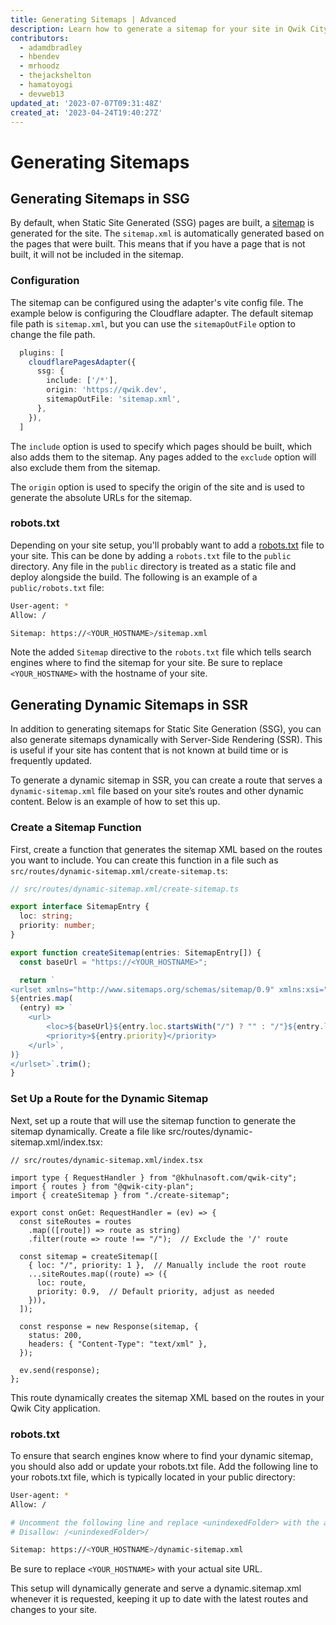 ```yaml
---
title: Generating Sitemaps | Advanced
description: Learn how to generate a sitemap for your site in Qwik City.
contributors:
  - adamdbradley
  - hbendev
  - mrhoodz
  - thejackshelton
  - hamatoyogi
  - devweb13
updated_at: '2023-07-07T09:31:48Z'
created_at: '2023-04-24T19:40:27Z'
---
```


# Generating Sitemaps

## Generating Sitemaps in SSG

By default, when Static Site Generated (SSG) pages are built, a [sitemap](https://en.wikipedia.org/wiki/Sitemaps) is generated for the site. The `sitemap.xml` is automatically generated based on the pages that were built. This means that if you have a page that is not built, it will not be included in the sitemap.

### Configuration

The sitemap can be configured using the adapter's vite config file. The example below is configuring the Cloudflare adapter. The default sitemap file path is `sitemap.xml`, but you can use the `sitemapOutFile` option to change the file path. 

```ts
  plugins: [
    cloudflarePagesAdapter({
      ssg: {
        include: ['/*'],
        origin: 'https://qwik.dev',
        sitemapOutFile: 'sitemap.xml',
      },
    }),
  ]
```

The `include` option is used to specify which pages should be built, which also adds them to the sitemap. Any pages added to the `exclude` option will also exclude them from the sitemap. 

The `origin` option is used to specify the origin of the site and is used to generate the absolute URLs for the sitemap.

### robots.txt

Depending on your site setup, you'll probably want to add a [robots.txt](https://en.wikipedia.org/wiki/Robots.txt) file to your site. This can be done by adding a `robots.txt` file to the `public` directory. Any file in the `public` directory is treated as a static file and deploy alongside the build. The following is an example of a `public/robots.txt` file:

```bash
User-agent: *
Allow: /

Sitemap: https://<YOUR_HOSTNAME>/sitemap.xml
```

Note the added `Sitemap` directive to the `robots.txt` file which tells search engines where to find the sitemap for your site. Be sure to replace `<YOUR_HOSTNAME>` with the hostname of your site.

## Generating Dynamic Sitemaps in SSR

In addition to generating sitemaps for Static Site Generation (SSG), you can also generate sitemaps dynamically with Server-Side Rendering (SSR). This is useful if your site has content that is not known at build time or is frequently updated.

To generate a dynamic sitemap in SSR, you can create a route that serves a `dynamic-sitemap.xml` file based on your site’s routes and other dynamic content. Below is an example of how to set this up.

### Create a Sitemap Function

First, create a function that generates the sitemap XML based on the routes you want to include. You can create this function in a file such as `src/routes/dynamic-sitemap.xml/create-sitemap.ts`:

```typescript
// src/routes/dynamic-sitemap.xml/create-sitemap.ts

export interface SitemapEntry {
  loc: string;
  priority: number;
}

export function createSitemap(entries: SitemapEntry[]) {
  const baseUrl = "https://<YOUR_HOSTNAME>";

  return `
<urlset xmlns="http://www.sitemaps.org/schemas/sitemap/0.9" xmlns:xsi="http://www.w3.org/2001/XMLSchema-instance" xsi:schemaLocation="http://www.sitemaps.org/schemas/sitemap/0.9 http://www.sitemaps.org/schemas/sitemap/0.9/sitemap.xsd">
${entries.map(
  (entry) => `
    <url>
        <loc>${baseUrl}${entry.loc.startsWith("/") ? "" : "/"}${entry.loc}</loc>
        <priority>${entry.priority}</priority>
    </url>`,
)}
</urlset>`.trim();
}
```

### Set Up a Route for the Dynamic Sitemap

Next, set up a route that will use the sitemap function to generate the sitemap dynamically. Create a file like src/routes/dynamic-sitemap.xml/index.tsx:

```tsx
// src/routes/dynamic-sitemap.xml/index.tsx

import type { RequestHandler } from "@khulnasoft.com/qwik-city";
import { routes } from "@qwik-city-plan";
import { createSitemap } from "./create-sitemap";

export const onGet: RequestHandler = (ev) => {
  const siteRoutes = routes
    .map(([route]) => route as string)
    .filter(route => route !== "/");  // Exclude the '/' route

  const sitemap = createSitemap([
    { loc: "/", priority: 1 },  // Manually include the root route
    ...siteRoutes.map((route) => ({
      loc: route,
      priority: 0.9,  // Default priority, adjust as needed
    })),
  ]);

  const response = new Response(sitemap, {
    status: 200,
    headers: { "Content-Type": "text/xml" },
  });

  ev.send(response);
};
```

This route dynamically creates the sitemap XML based on the routes in your Qwik City application.

### robots.txt

To ensure that search engines know where to find your dynamic sitemap, you should also add or update your robots.txt file. Add the following line to your robots.txt file, which is typically located in your public directory:


```bash
User-agent: *
Allow: /

# Uncomment the following line and replace <unindexedFolder> with the actual folder name you want to disallow
# Disallow: /<unindexedFolder>/

Sitemap: https://<YOUR_HOSTNAME>/dynamic-sitemap.xml
```

Be sure to replace `<YOUR_HOSTNAME>` with your actual site URL.

This setup will dynamically generate and serve a dynamic.sitemap.xml whenever it is requested, keeping it up to date with the latest routes and changes to your site.

